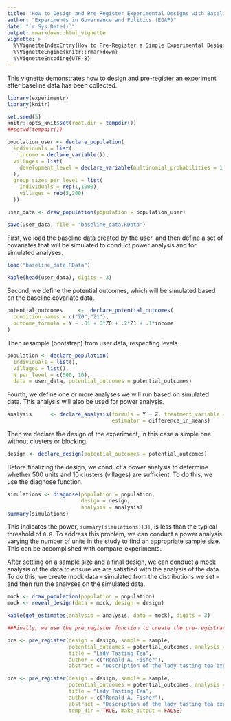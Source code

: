 ```yaml
---
title: "How to Design and Pre-Register Experimental Designs with Baseline Data"
author: "Experiments in Governance and Politics (EGAP)"
date: "`r Sys.Date()`"
output: rmarkdown::html_vignette
vignette: >
  %\VignetteIndexEntry{How to Pre-Register a Simple Experimental Design using the registration package}
  %\VignetteEngine{knitr::rmarkdown}
  %\VignetteEncoding{UTF-8}
---
```


This vignette demonstrates how to design and pre-register an experiment after baseline data has been collected.

```r
library(experimentr)
library(knitr)

set.seed(5)
knitr::opts_knit$set(root.dir = tempdir())
##setwd(tempdir())
```

```r
population_user <- declare_population(
  individuals = list(
    income = declare_variable()),
  villages = list(
    development_level = declare_variable(multinomial_probabilities = 1:5/sum(1:5))
  ),
  group_sizes_per_level = list(
    individuals = rep(1,1000), 
    villages = rep(5,200)
  ))

user_data <- draw_population(population = population_user)

save(user_data, file = "baseline_data.RData")
```

First, we load the baseline data created by the user, and then define a set of covariates that will be simulated to conduct power analysis and for simulated analyses.

```r
load("baseline_data.RData")

kable(head(user_data), digits = 3)
```

Second, we define the potential outcomes, which will be simulated based on the baseline covariate data.

```r
potential_outcomes     <-  declare_potential_outcomes(
  condition_names = c("Z0","Z1"),
  outcome_formula = Y ~ .01 + 0*Z0 + .2*Z1 + .1*income
)
```

Then resample (bootstrap) from user data, respecting levels

```r
population <- declare_population(
  individuals = list(),
  villages = list(),
  N_per_level = c(500, 10),
  data = user_data, potential_outcomes = potential_outcomes)
```

Fourth, we define one or more analyses we will run based on simulated data. This analysis will also be used for power analysis.

```r
analysis      <- declare_analysis(formula = Y ~ Z, treatment_variable = "Z", 
                                  estimator = difference_in_means)
```

Then we declare the design of the experiment, in this case a simple one without clusters or blocking.

```r
design <- declare_design(potential_outcomes = potential_outcomes)
```

Before finalizing the design, we conduct a power analysis to determine whether 500 units and 10 clusters (villages) are sufficient. To do this, we use the diagnose function.

```r
simulations <- diagnose(population = population,
                        design = design, 
                        analysis = analysis)
summary(simulations)
```

This indicates the power, `summary(simulations)[3]`, is less than the typical threshold of `0.8`. To address this problem, we can conduct a power analysis varying the number of units in the study to find an appropriate sample size. This can be accomplished with compare_experiments.

After settling on a sample size and a final design, we can conduct a mock analysis of the data to ensure we are satisfied with the analysis of the data. To do this, we create mock data -- simulated from the distributions we set -- and then run the analyses on the simulated data.

```r
mock <- draw_population(population = population)
mock <- reveal_design(data = mock, design = design)
```

```r
kable(get_estimates(analysis = analysis, data = mock), digits = 3)
```

```r
##Finally, we use the pre_register function to create the pre-registration document.
```

```r
pre <- pre_register(design = design, sample = sample, 
                    potential_outcomes = potential_outcomes, analysis = analysis, 
                    title = "Lady Tasting Tea", 
                    author = c("Ronald A. Fisher"), 
                    abstract = "Description of the lady tasting tea experiment")
```

```r
pre <- pre_register(design = design, sample = sample, 
                    potential_outcomes = potential_outcomes, analysis = analysis, 
                    title = "Lady Tasting Tea", 
                    author = c("Ronald A. Fisher"), 
                    abstract = "Description of the lady tasting tea experiment",
                    temp_dir = TRUE, make_output = FALSE)
```
